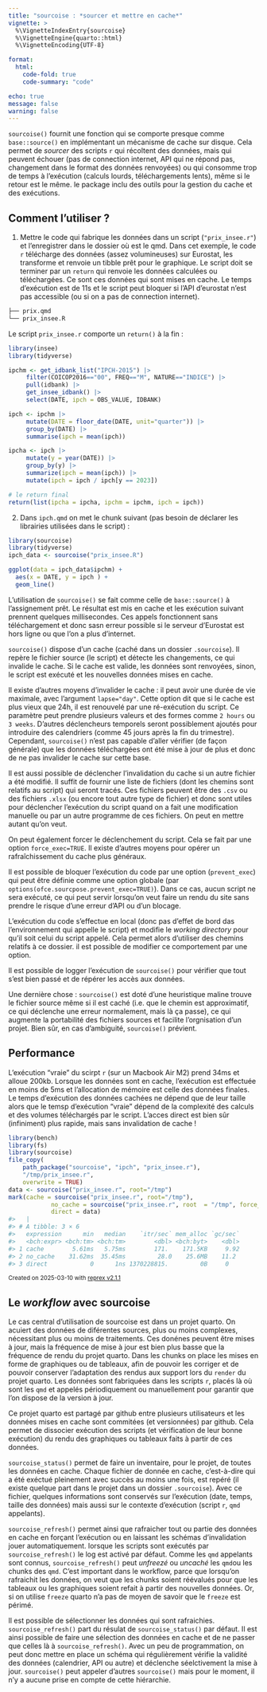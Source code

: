 ---
title: "sourcoise : *sourcer et mettre en cache*"
vignette: >
  %\VignetteIndexEntry{sourcoise}
  %\VignetteEngine{quarto::html}
  %\VignetteEncoding{UTF-8}

format:
  html:
    code-fold: true
    code-summary: "code"

echo: true
message: false
warning: false
---

`sourcoise()` fournit une fonction qui se comporte presque comme `base::source()` en implémentant un mécanisme de cache sur disque. Cela permet de *sourcer* des scripts `r` qui récoltent des données, mais qui peuvent échouer (pas de connection internet, API qui ne répond pas, changement dans le format des données renvoyées) ou qui consomme trop de temps à l'exécution (calculs lourds, téléchargements lents), même si le retour est le même. le package inclu des outils pour la gestion du cache et des exécutions.

## Comment l'utiliser ?

1.  Mettre le code qui fabrique les données dans un script (`"prix_insee.r"`) et l'enregistrer dans le dossier où est le qmd. Dans cet exemple, le code `r` télécharge des données (assez volumineuses) sur Eurostat, les transforme et renvoie un tibble prêt pour le graphique. Le script doit se terminer par un `return` qui renvoie les données calculées ou téléchargées. Ce sont ces données qui sont mises en cache. Le temps d'exécution est de 11s et le script peut bloquer si l'API d'eurostat n'est pas accessible (ou si on a pas de connection internet).

``` bash
├── prix.qmd
└── prix_insee.R
```

Le script `prix_insee.r` comporte un `return()` à la fin :

``` r
library(insee)
library(tidyverse)

ipchm <- get_idbank_list("IPCH-2015") |>
     filter(COICOP2016=="00", FREQ=="M", NATURE=="INDICE") |> 
     pull(idbank) |>
     get_insee_idbank() |>
     select(DATE, ipch = OBS_VALUE, IDBANK)

ipch <- ipchm |>
     mutate(DATE = floor_date(DATE, unit="quarter")) |>
     group_by(DATE) |>
     summarise(ipch = mean(ipch))

ipcha <- ipch |> 
     mutate(y = year(DATE)) |> 
     group_by(y) |>
     summarize(ipch = mean(ipch)) |> 
     mutate(ipch = ipch / ipch[y == 2023])

# le return final
return(list(ipcha = ipcha, ipchm = ipchm, ipch = ipch))
```

2.  Dans `ipch.qmd` on met le chunk suivant (pas besoin de déclarer les librairies utilisées dans le script) :

``` r
library(sourcoise)
library(tidyverse)
ipch_data <- sourcoise("prix_insee.R")

ggplot(data = ipch_data$ipchm) + 
  aes(x = DATE, y = ipch ) +
  geom_line()
```

L'utilisation de `sourcoise()` se fait comme celle de `base::source()` à l'assignement prêt. Le résultat est mis en cache et les exécution suivant prennent quelques millisecondes. Ces appels fonctionnent sans téléchargement et donc sasn erreur possible si le serveur d'Eurostat est hors ligne ou que l'on a plus d'internet.

`sourcoise()` dispose d'un cache (caché dans un dossier `.sourcoise`). Il repère le fichier source (le script) et détecte les changements, ce qui invalide le cache. Si le cache est valide, les données sont renvoyées, sinon, le script est exécuté et les nouvelles données mises en cache.

Il existe d'autres moyens d'invalider le cache : il peut avoir une durée de vie maximale, avec l'argument `lapse="day"`. Cette option dit que si le cache est plus vieux que 24h, il est renouvelé par une ré-exécution du script. Ce paramètre peut prendre plusieurs valeurs et des formes comme `2 hours` ou `3 weeks`. D'autres déclencheurs temporels seront possiblement ajoutés pour introduire des calendriers (comme 45 jours après la fin du trimestre). Cependant, `sourcoise()` n'est pas capable d'aller vérifier (de façon générale) que les données téléchargées ont été mise à jour de plus et donc de ne pas invalider le cache sur cette base.

Il est aussi possible de déclencher l'invalidation du cache si un autre fichier a été modifié. Il suffit de fournir une liste de fichiers (dont les chemins sont relatifs au script) qui seront tracés. Ces fichiers peuvent être des `.csv` ou des fichiers `.xlsx` (ou encore tout autre type de fichier) et donc sont utiles pour déclencher l'exécution du script quand on a fait une modification manuelle ou par un autre programme de ces fichiers. On peut en mettre autant qu'on veut.

On peut également forcer le déclenchement du script. Cela se fait par une option `force_exec=TRUE`. Il existe d'autres moyens pour opérer un rafraîchissement du cache plus généraux.

Il est possible de bloquer l'exécution du code par une option (`prevent_exec`) qui peut être définie comme une option globale (par `options(ofce.sourcpose.prevent_exec=TRUE)`). Dans ce cas, aucun script ne sera exécuté, ce qui peut servir lorsqu'on veut faire un rendu du site sans prendre le risque d'une erreur d'API ou d'un blocage.

L'exécution du code s'effectue en local (donc pas d'effet de bord das l'environnement qui appelle le script) et modifie le *working directory* pour qu'il soit celui du script appelé. Cela permet alors d'utiliser des chemins relatifs à ce dossier. il est possible de modifier ce comportement par une option.

Il est possible de logger l'exécution de `sourcoise()` pour vérifier que tout s'est bien passé et de répérer les accès aux données.

Une dernière chose : `sourcoise()` est doté d'une heuristique maline trouve le fichier source même si il est caché (i.e. que le chemin est approximatif, ce qui déclenche une erreur normalement, mais là ça passe), ce qui augmente la portabilité des fichiers sources et facilite l'orgnisation d'un projet. Bien sûr, en cas d'ambiguité, `sourcoise()` prévient.

## Performance

L'exécution "vraie" du scirpt `r` (sur un Macbook Air M2) prend 34ms et alloue 200kb. Lorsque les données sont en cache, l'exécution est effectuée en moins de 5ms et l'allocation de mémoire est celle des données finales. Le temps d'exécution des données cachées ne dépend que de leur taille alors que le temsp d'exécution "vraie" dépend de la complexité des calculs et des volumes téléchargés par le script. L'acces direct est bien sûr (infiniment) plus rapide, mais sans invalidation de cache !

``` r
library(bench)
library(fs)
library(sourcoise)
file_copy(
    path_package("sourcoise", "ipch", "prix_insee.r"),
    "/tmp/prix_insee.r",
    overwrite = TRUE)
data <- sourcoise("prix_insee.r", root="/tmp")
mark(cache = sourcoise("prix_insee.r", root="/tmp"),
            no_cache = sourcoise("prix_insee.r", root  = "/tmp", force_exec = TRUE),
            direct = data)
#>   |                                                                              |                                                                      |   0%  |                                                                              |======================================================================| 100%
#> # A tibble: 3 × 6
#>   expression      min   median    `itr/sec` mem_alloc `gc/sec`
#>   <bch:expr> <bch:tm> <bch:tm>        <dbl> <bch:byt>    <dbl>
#> 1 cache        5.61ms   5.75ms        171.    171.5KB     9.92
#> 2 no_cache    31.62ms  35.45ms         28.0    25.6MB    11.2 
#> 3 direct            0      1ns 1370228815.         0B     0
```
<sup>Created on 2025-03-10 with [reprex v2.1.1](https://reprex.tidyverse.org)</sup>

## Le *workflow* avec sourcoise

Le cas central d'utilisation de sourcoise est dans un projet quarto. On acuiert des données de diférentes sources, plus ou moins complexes, nécessitant plus ou moins de traitements. Ces donénes peuvent être mises à jour, mais la fréquence de mise à jour est bien plus basse que la fréquence de rendu du projet quarto. Dans les chunks on place les mises en forme de graphiques ou de tableaux, afin de pouvoir les corriger et de pouvoir conserver l'adaptation des rendus aux support lors du `render` du projet quarto. Les données sont fabriquées dans les scripts `r`, placés là où sont les `qmd` et appelés périodiquement ou manuellement pour garantir que l'on dispose de la version à jour.

Ce projet quarto est partagé par github entre plusieurs utilisateurs et les données mises en cache sont commitées (et versionnées) par github. Cela permet de dissocier exécution des scripts (et vérification de leur bonne exécution) du rendu des graphiques ou tableaux faits à partir de ces données.

`sourcoise_status()` permet de faire un inventaire, pour le projet, de toutes les données en cache. Chaque fichier de donnée en cache, c'est-à-dire qui a été exéctué pleinement avec succès au moins une fois, est repéré (il existe quelque part dans le projet dans un dossier `.sourcoise`). Avec ce fichier, quelques informations sont conservés sur l'exécution (date, temps, taille des données) mais aussi sur le contexte d'exécution (script `r`, `qmd` appelants).

`sourcoise_refresh()` permet ainsi que rafraicher tout ou partie des données en cache en forçant l'exécution ou en laissant les schémas d'invalidation jouer automatiquement. lorsque les scripts sont exécutés par `sourcoise_refresh()` le log est activé par défaut. Comme les `qmd` appelants sont connus, `sourcoise_refresh()` peut *unfreezé* ou *uncaché* les `qmd`ou les chunks des `qmd`. C'est important dans le workflow, parce que lorsqu'on rafraichit les données, on veut que les chunks soient réévalués pour que les tableaux ou les graphiques soient refait à partir des nouvelles données. Or, si on utilise `freeze` quarto n'a pas de moyen de savoir que le `freeze` est périmé.

Il est possible de sélectionner les données qui sont rafraichies. `sourcoise_refresh()` part du résulat de `sourcoise_status()` par défaut. Il est ainsi possible de faire une sélection des données en cache et de ne passer que celles là à `sourcoise_refresh()`. Avec un peu de programmation, on peut donc mettre en place un schéma qui régulièrement vérifie la validité des données (calendrier, API ou autre) et déclenche séelctivement la mise à jour. `sourcoise()` peut appeler d'autres `sourcoise()` mais pour le moment, il n'y a aucune prise en compte de cette hiérarchie.
